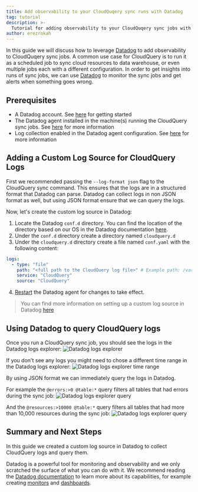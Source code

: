 ```yaml
---
title: Add observability to your CloudQuqery sync runs with Datadog
tag: tutorial
description: >-
  Tutorial for adding observability to your CloudQuqery sync jobs with Datadog
author: erezrokah
---
```



<HowToGuideHeader/>

In this guide we will discuss how to leverage [Datadog](https://www.datadoghq.com/) to add observability to CloudQuqery sync jobs.
A common use case for CloudQuery is to run it as a scheduled job to sync cloud resources to data warehouse, or even multiple jobs each with a different configuration.
In order to get insights into runs of sync jobs, we can use [Datadog](https://www.datadoghq.com/) to monitor the sync jobs and get alerts when something goes wrong.

## Prerequisites

- A Datadog account. See [here](https://www.datadoghq.com/) for getting started
- The Datadog agent installed in the machine(s) running the CloudQuery sync jobs. See [here](https://docs.datadoghq.com/agent/) for more information
- Log collection enabled in the Datadog agent configuration. See [here](https://docs.datadoghq.com/agent/logs/?tab=tailfiles#activate-log-collection) for more information

## Adding a Custom Log Source for CloudQuery Logs

First we recommended passing the `--log-format json` flag to the CloudQuery sync command. This ensures that the logs are in a structured format that Datadog can parse.
Datadog can collect logs in non JSON format as well, but using JSON format ensure that we can query the logs.

Now, let's create the custom log source in Datadog:

1. Locate the Datadog `conf.d` directory. You can find the location of the directory based on our OS in the Datadog documentation [here](https://docs.datadoghq.com/agent/guide/agent-configuration-files/?tab=agentv6v7#agent-configuration-directory).
2. Under the `conf.d` directory create a directory named `cloudquery.d`
3. Under the `cloudquery.d` directory create a file named `conf.yaml` with the following content:

```yaml
logs:
  - type: "file"
    path: "<full path to the CloudQuery log file>" # Example path: /var/log/cloudquery/cloudquery.log
    service: "CloudQuery"
    source: "CloudQuery"
```

4. [Restart](https://docs.datadoghq.com/agent/guide/agent-commands/?tab=agentv6v7#restart-the-agent) the Datadog agent for changes to take effect. 

> You can find more information on setting up a custom log source in Datadog [here](https://docs.datadoghq.com/agent/logs/?tab=tailfiles#custom-log-collection)

## Using Datadog to query CloudQuery logs

Once you run a CloudQuery sync job, you should see the logs in the Datadog logs explorer:
![Datadog logs explorer](/images/how-to-guides/datadog-observability/datadog_logs_explorer.png)

If you don't see any logs you might need to chose a different time range in the Datadog logs explorer:
![Datadog logs explorer time range](/images/how-to-guides/datadog-observability/datadog_logs_explorer_time_range.png)

By using JSON format we can immediately query the logs in Datadog.

For example the `@errors:>0 @table:*` query filters all tables that had errors during the sync job:
![Datadog logs explorer query](/images/how-to-guides/datadog-observability/datadog_logs_explorer_errors_query.png)

And the `@resources:>10000 @table:*` query filters all tables that had more than 10,000 resources during the sync job:
![Datadog logs explorer query](/images/how-to-guides/datadog-observability/datadog_logs_explorer_resources_query.png)

## Summary and Next Steps

In this guide we created a custom log source in Datadog to collect CloudQuery logs and query them.

Datadog is a powerful tool for monitoring and observability and we only scratched the surface of what you can do with it.
We recommend reading the [Datadog documentation](https://docs.datadoghq.com/) to learn more about its capabilities, for example creating [monitors](https://docs.datadoghq.com/monitors/) and [dashboards](https://docs.datadoghq.com/dashboards/).